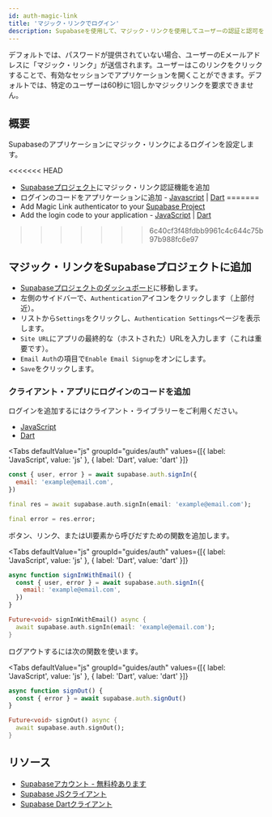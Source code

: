 ```yaml
---
id: auth-magic-link
title: 'マジック・リンクでログイン'
description: Supabaseを使用して、マジック・リンクを使用してユーザーの認証と認可を行います。
---
```



デフォルトでは、パスワードが提供されていない場合、ユーザーのEメールアドレスに「マジック・リンク」が送信されます。ユーザーはこのリンクをクリックすることで、有効なセッションでアプリケーションを開くことができます。デフォルトでは、特定のユーザーは60秒に1回しかマジックリンクを要求できません。

## 概要

Supabaseのアプリケーションにマジック・リンクによるログインを設定します。

<<<<<<< HEAD
- [Supabaseプロジェクト](https://app.supabase.io)にマジック・リンク認証機能を追加
- ログインのコードをアプリケーションに追加 - [Javascript](https://github.com/supabase/supabase-js) | [Dart](https://github.com/supabase/supabase-dart)
=======
- Add Magic Link authenticator to your [Supabase Project](https://app.supabase.io)
- Add the login code to your application - [JavaScript](https://github.com/supabase/supabase-js) | [Dart](https://github.com/supabase/supabase-dart)
>>>>>>> 6c40cf3f48fdbb9961c4c644c75b97b988fc6e97

## マジック・リンクをSupabaseプロジェクトに追加

- [Supabaseプロジェクトのダッシュボード](https://app.supabase.io)に移動します。
- 左側のサイドバーで、`Authentication`アイコンをクリックします（上部付近）。
- リストから`Settings`をクリックし、`Authentication Settings`ページを表示します。
- `Site URL`にアプリの最終的な（ホストされた）URLを入力します（これは重要です）。
- `Email Auth`の項目で`Enable Email Signup`をオンにします。
- `Save`をクリックします。

### クライアント・アプリにログインのコードを追加

ログインを追加するにはクライアント・ライブラリーをご利用ください。

- [JavaScript](/docs/reference/javascript/auth-signin#sign-in-with-magic-link)
- [Dart](/docs/reference/dart/auth-signin#sign-in-with-magic-link)

<Tabs
  defaultValue="js"
  groupId="guides/auth"
  values={[{ label: 'JavaScript', value: 'js' }, { label: 'Dart', value: 'dart' }]}
>

<TabItem value="js">

```js
const { user, error } = await supabase.auth.signIn({
  email: 'example@email.com',
})
```

</TabItem>

<TabItem value="dart">

```dart
final res = await supabase.auth.signIn(email: 'example@email.com');

final error = res.error;
```

</TabItem>

</Tabs>

ボタン、リンク、またはUI要素から呼びだすための関数を追加します。

<Tabs
  defaultValue="js"
  groupId="guides/auth"
  values={[{ label: 'JavaScript', value: 'js' }, { label: 'Dart', value: 'dart' }]}
>

<TabItem value="js">

```js
async function signInWithEmail() {
  const { user, error } = await supabase.auth.signIn({
    email: 'example@email.com',
  })
}
```

</TabItem>

<TabItem value="dart">

```dart
Future<void> signInWithEmail() async {
  await supabase.auth.signIn(email: 'example@email.com');
}
```

</TabItem>

</Tabs>

ログアウトするには次の関数を使います。

<Tabs
  defaultValue="js"
  groupId="guides/auth"
  values={[{ label: 'JavaScript', value: 'js' }, { label: 'Dart', value: 'dart' }]}
>

<TabItem value="js">

```js
async function signOut() {
  const { error } = await supabase.auth.signOut()
}
```

</TabItem>

<TabItem value="dart">

```dart
Future<void> signOut() async {
  await supabase.auth.signOut();
}
```

</TabItem>

</Tabs>

## リソース

- [Supabaseアカウント - 無料枠あります](https://supabase.com)
- [Supabase JSクライアント](https://github.com/supabase/supabase-js)
- [Supabase Dartクライアント](https://github.com/supabase/supabase-dart)
